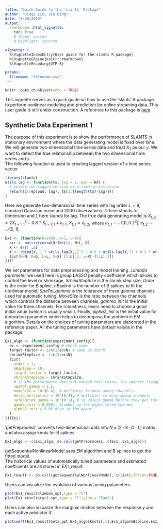 ---
title: "Quick Guide to the 'slants' Package"
author: "Jiaqi Liu, Jie Ding"
date: "4/26/2019"
output: 
  rmarkdown::html_vignette:
    toc: true
    # theme: united
    # highlight: zenburn

vignette: >
  %\VignetteIndexEntry{User guide for the slants R package}
  %\VignetteEngine{knitr::rmarkdown}
  %\VignetteEncoding{UTF-8}

params:
  filename: "filename.csv"
---

```{r setup, include=FALSE}
knitr::opts_chunk$set(echo = TRUE)
```

This vignette serves as a quick guide on how to use the 'slants' R package to perform nonlinear modeling and prediction for online streaming data. This user guide is still under construction.
A reference to this package is [here](https://ieeexplore.ieee.org/abstract/document/7950945)

 
## Synthetic Data Experiment 1

The purpose of this experiment is to show the performance of SLANTS in stationary environment where the data generating model is fixed over time. We will generate two-dimensional time series data and treat $X_2$ as our $y$. We want to detect the true relationship between the two dimensional time series and $y$.                
The following function is used to creating lagged version of a time series vector.                           

```{r}
library(slants)
utils.lag <- function(ts, lag = 1, pad = NA) {
  # return the lagged version of a time series vector
  return(c(rep(pad, lag), ts[1:(length(ts)-lag)]))
}
```
Here we generate two-dimensional time series with lag order $L = 8$, standard Gaussian noise and $2000$ observations. $D$ here stands for dimension and $L$ here stands for lag.
The true data generating model is $X_{t,2}=2 X_{t-1,1}^2 - 0.8 * X_{t-7,1} + e_{t,1}$, $X_{t,1}=e_{t,2}$, where $e_{t,1} \sim \mathcal{N}(0,0.2^2), e_{t,2} \sim \mathcal{N}(0,1)$.
```{r}
Ex1 <- (function(N=2000, D=2, L=8){
  err <- matrix(rnorm(D*(N+L)), N+L, D)
  X <- err[ ,1]
  X <- cbind(X, 1 * utils.lag(X,1)^2 - 0.8 * utils.lag(X,7) + 0.2 * err[,2])
  list(N=N, D=D, L=L, X=X[-(1:L),], y=X[-(1:L),2])
})()
```

We set parameters for data preprocessing and model training. *Lambda parameter* we used here is group LASSO penalty coefficient which allows to control the level or shrinkage,
*SrhinkStepSize* is the shrink step size,
*Order* is the order for B spline, 
*nBspline* is the number of B splines to fit the nonlinear model,
*SpaTol_gamma* is the tolerance of three gamma channels used for automatic tuning,
*MoveSize* is the ratio between the channels which controls the distance between channels, *gamma_init* is the initial value for three channels. For robustness, users need to choose a good initial value (which is usually small). Finally, *alpha2_init* is the initial value for innovation parameter which helps to decompose the problem in EM algorithm.
Details on the choices of tuning parameters are elaborated in the reference paper.
All the tuning parameters have default values in the package.
```{r,eval=F}
Ex1_algo <- (function(experiment_config){
  ec <- experiment_config # short name
  forget_factor <- 1/c(1:ec$N) # same as batch
  shrinkStepSize <- 1/c(1:ec$N)
  list(
    order = 3,
    nBspline = 10,
    forget_factor = forget_factor,
    shrinkStepSize = shrinkStepSize,
    # if the performance does not exceed this ratio, the sparser (larger gamma) is preferred
    spaTol_gamma = 1.1,
    moveSize = 10^(0.4), # multipler to move among channels
    delta_multiplier = 10^(0.4), # multipler to move among channels
    safeShrink_gamma = 10^(0.1), # to adjust gamma before they get too crazy
    gamma_init = 0.0001, #lambda in the paper,three channel
    alpha2_init = 0.05 #tao in the paper
  )
})(Ex1)
```

'getPreprocess' converts two-dimensional data into $N \times (2\cdot 8 \cdot D \cdot L)$ matrix and also assign knots for B splines. 
```{r,eval=F}
Ex1_algo <- c(Ex1_algo, do.call(getPreprocess, c(Ex1, Ex1_algo)))
```
getSequentialNonlinearModel uses EM algorithm and B splines to get the fitted model.  
The historical values of automatically tuned parameters and estimated coefficients are all stored in EX1_result.
```{r echo=T,results='hide',eval=F}
Ex1_result <- do.call(getSequentialNonlinearModel, c(list(ifPrint=TRUE, testSize=50),Ex1, Ex1_algo))
```

Users can visualize the evolution of various tuning patameters.

```{r,fig.width=5, fig.height=3,eval=F}
plot(Ex1_result$lambda_opt,type = "l")
plot(Ex1_result$tau2_opt,type = "l",ylab = "Tau2")
```

Users can also visualize the marginal relation between the response $y$ and each active predictor $X$.
```{r,fig.width=5, fig.height=3,eval=F}
plotcoeff(Ex1_result$beta_opt,Ex1_algo$knots[,1],Ex1_algo$nBspline,Ex1_algo$order)
```

